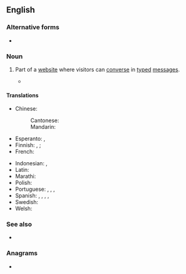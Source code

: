 {{also|Chatroom|chatroom|chat-room}}
==English==

===Alternative forms===
* {{alter|en|chatroom|chat-room}}

===Noun===
{{en-noun}}

# {{lb|en|Internet}} Part of a [[website]] where visitors can [[converse]] in [[type]]d [[message]]s.
#* {{quote-journal|1=en|year=2018|author=James Lambert|title=A multitude of ‘lishes’: The nomenclature of hybridity|journal=English World-Wide|page=10|url=https://www.researchgate.net/publication/318367113_A_multitude_of_lishes_The_nomenclature_of_hybridity
|text=Similarly, ''Fingilish'' usually refers to transliterated Farsi in '''chatrooms''', text messages, and the like.}}

====Translations====
{{trans-top|website}}
* Chinese:
*: Cantonese: {{t|yue|聊天室|tr=liu4 tin1 sat1}}
*: Mandarin: {{t+|cmn|聊天室|tr=liáotiānshì}}
* Esperanto: {{t|eo|retbabilejo}}, {{t|eo|babilejo}}
* Finnish: {{t|fi|keskusteluhuone}}, {{t|fi|keskustelukanava}}; {{t+|fi|chatti}} {{q|colloquial}}
* French: {{t+|fr|clavardoir|m}}
{{trans-mid}}
* Indonesian: {{t|id|ruang ngobrol}}, {{t|id|ruang bincang}}
* Latin: {{t|la|collocutorium}}
* Marathi: {{t|mr|चॅट रूम|f}}
* Polish: {{t+|pl|chatroom|m}}
* Portuguese: {{t|pt|sala de bate-papo|f}} {{qualifier|Brazil}}, {{t|pt|sala de conversação|f}}, {{t+|pt|chat|m}}, {{t+|pt|bate-papo|m}}
* Spanish: {{t+|es|chat|m}}, {{t|es|sala de chat|f}}, {{t|es|sala de charla|f}}, {{t|es|sala de plática|f}}, {{t|es|sala de conversación|f}}
* Swedish: {{t+|sv|chatt|c}}
* Welsh: {{t+|cy|ystafell sgwrsio|f}}
{{trans-bottom}}

===See also===
* {{l|en|chat site}}

===Anagrams===
* {{anagrams|en|a=achmoort|chromato-}}